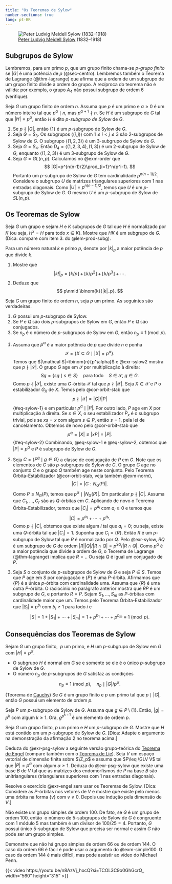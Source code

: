 ```yaml
---
title: "Os Teoremas de Sylow"
number-sections: true
lang: pt-BR
---
```


![[Peter Ludvig Meidell Sylow](https://en.wikipedia.org/wiki/Ludvig_Sylow) (1832–1918)](https://upload.wikimedia.org/wikipedia/commons/9/9b/Ludwig_Sylow.jpg)

## Subgrupos de Sylow


Lembremos, para um primo $p$, que um grupo finito chama-se *$p$-grupo finito* se $|G|$ é uma potência de $p$ (@sec-centro). Lembremos também o Teorema de Lagrange (@thm-lagrange) que afirma que a ordem de um subgrupo de um grupo finito divide a ordem do grupo. A recíproca do teorema não é válida: por exemplo, o grupo $A_4$ não possui subgrupo de ordem $6$ (verifique).

:::{#def-sylow}
Seja $G$ um grupo finito de ordem $n$. Assuma que $p$ é um primo e $\alpha\geq 0$ é um número inteiro tal que $p^\alpha\mid n$, mas $p^{\alpha+1}\nmid n$. Se $H$ é um subgrupo de $G$ tal que $|H|=p^\alpha$, então $H$ é dito *$p$-subgrupo de Sylow* de $G$.
:::

:::{#exm-sylow}

1. Se $p\nmid |G|$, então $\{1\}$ é um $p$-subgrupo de Sylow de $G$.
2. Seja $G=S_3$. Os subgrupos $\left<(i,j)\right>$ com $1\leq i<j\leq 3$ são $2$-subgrupos de Sylow de $G$. O subgrupo $\left<(1,2,3)\right>$ é um $3$-subgrupo de Sylow de $G$.
3. Seja $G=S_4$. Então $D_4=\left<(1,2,3,4),(1,3)\right>$ é um $2$-subgrupo de Sylow de $G$, enquanto $\left<(1,2,3)\right>$ é um $3$-subgrupo de Sylow de $G$.
4. Seja $G=GL(n,p)$. Calculamos no @exm-order que 
$$
|G|=p^{n(n-1)/2}\prod_{i=1}^n(p^i-1).
$$
Portanto um $p$-subgrupo de Sylow de $G$ tem cardinalidade $p^{n(n-1)/2}$. Considere o subgrupo $U$ de matrizes triangulares superiores com $1$ nas entradas diagonais. Como $|U|=p^{n(n-1)/2}$, temos que $U$ é um $p$-subgrupo de Sylow de $G$. O mesmo $U$ é um $p$-subgrupo de Sylow de $SL(n,p)$.
:::


## Os Teoremas de Sylow

:::{#exr-sylow}
Seja $G$ um grupo e sejam $H$ e $K$ subgrupos de $G$ tal que $H$ é normalizado por $K$ (ou seja, $H^x=H$ para todo $x\in K$). Mostre que $HK$ é um subgrupo de $G$. 
(Dica: compare com item 3. do @lem-prod-subg). 
::: 

:::{#exr-sylow2}
Para um número natural $k$ e primo $p$, denote por $|k|_p$ a maior potência de $p$ que divide $k$. 

1. Mostre que 
$$
|k!|_p=\lfloor k/p\rfloor+\lfloor k/p^2\rfloor+\lfloor k/p^3\rfloor+\cdots.
$$
2. Deduze que 
$$
p\nmid \binom{k}{|k|_p}.
$$
:::


:::{#thm-sylow}
Seja $G$ um grupo finito de ordem $n$, seja $p$ um primo. As seguintes são verdadeiras.

1. $G$ possui um $p$-subgrupo de Sylow.
2. Se $P$ e $Q$ são dois $p$-subgrupos de Sylow em $G$, então $P$ e $Q$ são conjugados.
3. Se $n_p$ é o número de $p$-subgrupos de Sylow em $G$, então $n_p\equiv 1\pmod p$.
:::

:::{.proof}
1. Assuma que $p^\alpha$ é a maior potência de $p$ que divide $n$ e ponha 
$$
\mathcal S=\{X\subseteq G\mid |X|=p^\alpha\}.
$$
Temos que $|\mathcal S|=\binom{n}{p^\alpha}$ e @exr-sylow2 mostra que $p\nmid |\mathcal S|$. O grupo $G$ age em $\mathcal S$ por multiplicação à direita:
$$
Sg=\{sg\mid s\in S\}\quad\mbox{para todo}\quad S\in\mathcal S,\ g\in G.
$$
Como $p\nmid |\mathcal S|$, existe uma $G$-órbita $\mathcal X$ tal que $p\nmid |\mathcal X|$. Seja $X\in\mathcal X$ e $P$ o estabilizador $G_X$ de $X$. Temos pelo @cor-orbit-stab que 
$$
p\nmid |\mathcal X|=|G|/|P| 
$$ {#eq-sylow-1}
e em particular $p^\alpha\mid |P|$. Por outro lado, $P$ age em $X$ por multiplicação à direita. Se $x\in X$, o seu estabilizador $P_x$ é o subgrupo trivial, pois se $xs=x$ com algum $s\in P$, então $s=1$, pela lei de cancelamento. Obtemos de novo pelo @cor-orbit-stab que 
$$
p^\alpha =|X|\leq |xP|=|P|.
$$ {#eq-sylow-2}
Combinando, @eq-sylow-1 e @eq-sylow-2, obtemos que $|P|=p^\alpha$ e $P$ é subgrupo de Sylow de $G$.
<!-- Demonstramos a afirmação por indução em $n$. Se $n=1$, ou se $n$ é um primo, então o resultado é trivialmente verdadeiro. Assuma que a afirmação é verdadeira para grupos de ordem menor que $n$. Assuma que $p^\alpha$ é a maior potência de $p$ que divide $n$. Se $G$ possui um subgrupo próprio $H$ tal que $p^\alpha\mid |H|$, então, pela hipótese de indução, $H$ possui um $p$-subgrupo de Sylow e o mesmo será um $p$-subgrupo de Sylow de $G$. Assuma então que a ordem de nenhum subgrupo $H$ de $G$ é divisível por $p^\alpha$. Considere a equação das classes de $G$:
$$
|G|=|Z(G)|+|C_1|+\cdots+|C_k|
$$
onde $C_1,\ldots,C_k$ são as classes de conjugação de $G$ com cardinalidade maior que um. Como $G$ não possui subgrupo próprio com ordem divisível por $p^\alpha$, o centralizador $C_G(g)$ de um elemento $g\in C_i$ satisfaz $p^\alpha\nmid |C_G(g)|$; ou seja $p\mid |C_i|$ para todo $i\geq 1$. Como os dois lados da equação das classes são divisíveis por $p$, temos que $p\mid |Z(G)|$. Por um exercício anterior, $Z(G)$, sendo um grupo abeliano, possui um elemento $g$ de ordem $p$. Seja $H=\left<g\right>$. Então $H\unlhd G$. Ponha $Q=G/H$ e observe que a maior potência de $p$ que divide $|Q|$ é $p^{n-1}$. Portanto, pela hipótese de indução, $Q$ possui um subgrupo $X$ de ordem $p^{\alpha-1}$. Seja
$$
Y=\{y\in G\mid Hy\in X\}.
$$
É fácil verificar que $Y$ é um subgrupo de $G$ que contém $X$ e que $X=Y/H$. Portanto $|Y|=p^\alpha$; ou seja, $Y$ é um $p$-subgrupo de Sylow de $G$. -->

2. Seja $C=\{P^g\mid g\in G\}$ a classe de conjugação de $P$ em $G$. Note que os elementos de $C$ são $p$-subgrupos de Sylow de $G$. O grupo $G$ age no conjunto $C$ e o grupo $Q$ também age neste conjunto. Pelo Teorema Órbita-Estabilizador (@cor-orbit-stab, veja também @exm-norm),
$$
|C|=|G:N_G(P)|.
$$
Como $P\leq N_G(P)$, temos que $p^\alpha\mid |N_G(P)|$. Em particular $p\nmid |C|$. Assuma que $C_1,\ldots,C_r$ são as $Q$-órbitas em $C$. Aplicando de novo o Teorema Órbita-Estabilizador, temos que $|C_i|=p^{a_i}$ com $a_i\geq 0$ e temos que
$$
|C|=p^{a_1}+\cdots+p^{a_r}.
$$
Como $p\nmid |C|$, obtemos que existe algum $i$ tal que $a_i=0$; ou seja, existe uma $Q$-órbita tal que $|C_i|=1$. Suponha que $C_i=\{R\}$. Então $R$ é um $p$-subgrupo de Sylow tal que $R$ é normalizado por $Q$. Pelo @exr-sylow, $RQ$ é um subgrupo de $G$ de ordem $|R||Q|/|R\cap Q|=p^{2\alpha}/|R\cap Q|$. Como $p^\alpha$ é  a maior potência que divide a ordem de $G$, o Teorema de Lagrange (@thm-lagrange) implica que $R=.$. Ou seja $Q$ é igual um conjugado de $P$.

3. Seja $S$ o conjunto de $p$-subgrupos de Sylow de $G$ e seja $P\in S$. Temos que $P$ age em $S$ por conjugação e $\{P\}$ é uma $P$-órbita. Afirmamos que $\{P\}$ é a única $p$-órbita com cardinalidade uma. Assuma que $\{R\}$ é uma outra $P$-órbita. O raciocínio no parágrafo anterior mostra que $RP$ é um subgrupo de $G$, e portanto $R=P$. Sejam $S_1,\ldots,S_m$ as $P$-órbitas com cardinalidade maior que um. Temos pelo Teorema Órbita-Estabilizador que $|S_i|=p^{b_i}$ com $b_i\geq 1$ para todo $i$ e
$$
|S|=1+|S_1|+\cdots+|S_m|=1+p^{b_1}+\cdots+p^{b_m}\equiv 1\pmod p.
$$
:::

## Consequências dos Teoremas de Sylow

:::{#cor-sylow}
Sejam $G$ um grupo finito,  $p$ um primo, e $H$ um $p$-subgrupo de Sylow em $G$ com $|H|=p^\alpha$.

* O subgrupo $H$ é normal em $G$ se e somente se ele é o único $p$-subgrupo de Sylow de $G$.
* O número $n_p$ de $p$-subgrupos de $G$ satisfaz as condições
$$
n_p\equiv 1\pmod p,\quad n_p\mid |G|/p^\alpha.
$$
:::

:::{#cor-cauchy}
(Teorema de [Cauchy](https://en.wikipedia.org/wiki/Augustin-Louis_Cauchy))
Se $G$ é um grupo finito e $p$ um primo tal que $p\mid |G|$, então $G$ possui um elemento de ordem $p$.
:::
:::{.proof}
Seja $P$ um $p$-subgrupo de Sylow de $G$. Assuma que $g\in P\setminus\{1\}$. Então, $|g|=p^k$ com algum $k\geq 1$. Ora, $g^{p^{k-1}}$ é um elemento de ordem $p$. 
:::  

:::{#exr-psg-sylow}
Seja $G$ um grupo finito, $p$ um primo e $H$ um $p$-subgrupo de $G$. Mostre que $H$ está contido em um $p$-subgrupo de Sylow de $G$. [Dica: Adapte o argumento na demonstração da afirmação 2 no teorema acima.]
:::

:::{#exr-engel}
Deduza do @exr-psg-sylow a seguinte versão grupo-teórica do [Teorema de Engel](https://en.wikipedia.org/wiki/Engel%27s_theorem) (compare também com o [Teorema de Lie](https://en.wikipedia.org/wiki/Lie%27s_theorem)). Seja $V$ um espaço vetorial de dimensão finita sobre $\Z_p$ e assuma que $P\leq \GLV V$ tal que $|P|=p^\alpha$ com algum $\alpha\geq 1$. Deduza do @exr-psg-sylow que existe uma base $B$ de $V$ tal que as matrizes dos endomorfismos de $P$ na base $B$ são unitriangulares (triangulares superiores com $1$ nas entradas diagonais). 
:::

:::{#exr-engel2}
Resolve o exercício @exr-engel sem usar os Teoremas de Sylow. [Dica: Considere as $P$-órbitas nos vetores de $V$ e mostre que existe pelo menos uma órbita na forma $\{v\}$ com $v\neq 0$. Depois use indução pela dimensão de $V$.]
:::

:::{#exm-simple100}
Não existe um grupo simples de ordem 100. De fato, se $G$ é um grupo de ordem 100, então  o número de $5$-subgrupos de Sylow de $G$ é congruente com 1 módulo 5 mas também é um divisor de $100/25=4$. Portanto, $G$ possui único $5$-subgrupo de Sylow que precisa ser normal e assim $G$ não pode ser um grupo simples.
:::



:::{#exr-simple66-144}
Demonstre que não há grupo simples de ordem $66$ ou de ordem $144$. O caso da ordem $66$ é fácil é pode usar o argumento do @exm-simple100. O caso da ordem $144$ é mais difícil, mas pode assistir ao vídeo do Michael Penn.

{{< video https://youtu.be/n8AzVj_hocQ?si=TCOL3C9o0GhGcrQ_ width="560" height="315" >}} 
:::